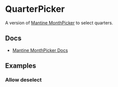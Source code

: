 
<Meta of={QuarterPickerStories} />

# QuarterPicker

A version of [Mantine MonthPicker](https://v6.mantine.dev/dates/month-picker/) to select quarters.

## Docs

- [Mantine MonthPicker Docs](https://v6.mantine.dev/dates/month-picker/)

## Examples

<Canvas of={QuarterPickerStories.Default} />

### Allow deselect

<Canvas of={QuarterPickerStories.AllowDeselect} />

